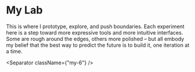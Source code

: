 
# My Lab

This is where I prototype, explore, and push boundaries. Each experiment here is a step toward more expressive tools and more intuitive interfaces. Some are rough around the edges, others more polished – but all embody my belief that the best way to predict the future is to build it, one iteration at a time.

<Separator className={"my-6"} />

<WorkListLoader contentPath="lab" />